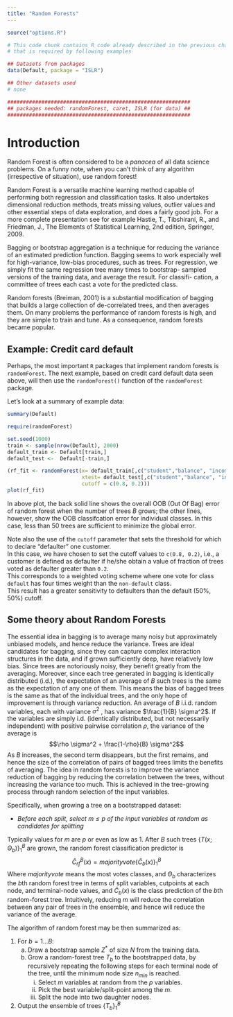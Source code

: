 ```yaml
---
title: "Random Forests"
---
```


```r
source("options.R")
```

```r
# This code chunk contains R code already described in the previous chapters
# that is required by following examples

## Datasets from packages 
data(Default, package = "ISLR")

## Other datasets used
# none

###########################################################
## packages needed: randomForest, caret, ISLR (for data) ##
###########################################################
```


# Introduction

Random Forest is often considered to be a _panacea_ of all data science problems.
On a funny note, when you can’t think of any algorithm (irrespective of situation),
use random forest!

Random Forest is a versatile machine learning method capable of performing both
regression and classification tasks. It also undertakes dimensional reduction methods,
treats missing values, outlier values and other essential steps of data exploration,
and does a fairly good job. For a
more complete presentation see for example Hastie, T., Tibshirani, R., and
Friedman, J., The Elements of Statistical Learning, 2nd edition, Springer,
2009.

Bagging or bootstrap aggregation is a technique for reducing
the variance of an estimated prediction function. Bagging seems to work
especially well for high-variance, low-bias procedures, such as trees. For
regression, we simply fit the same regression tree many times to bootstrap-
sampled versions of the training data, and average the result. For classifi-
cation, a committee of trees each cast a vote for the predicted class.

Random forests (Breiman, 2001) is a substantial modification of bagging
that builds a large collection of de-correlated trees, and then averages them.
On many problems the performance of random forests is high, and they are simple
to train and tune. As a consequence, random forests became popular.

## Example: Credit card default

Perhaps, the most important `R` packages that implement random forests is
`randomForest`.
The next example, based on credit card default data seen above, will then use
the `randomForest()` function of the `randomForest` package.


Let's look at a summary of example data:
```r
summary(Default)
```

```r
require(randomForest)
```

```r
set.seed(1000)
train <- sample(nrow(Default), 2000)
default_train <- Default[train,]
default_test <-  Default[-train,]

(rf_fit <- randomForest(x= default_train[,c("student","balance", "income")], y = default_train$default, 
                        xtest= default_test[,c("student","balance", "income")], ytest = default_test$default, 
                        cutoff = c(0.8, 0.2)))
plot(rf_fit)
```

<!--- https://stats.stackexchange.com/questions/51629/multiple-curves-when-plotting-a-random-forest --->
In above plot, the back solid line shows the overall OOB (Out Of Bag) error of random forest when the number of trees $B$ grows;
the other lines, however, show the OOB classifcation error for individual classes. In this case, less than 50 trees 
are sufficient to minimize the global error.

<!--- https://www.linkedin.com/pulse/decoding-probabilities-random-forest-sanchit-tiwari --->
Note also the use of the `cutoff` parameter that sets the threshold for which
to declare "defaulter" one customer.  
In this case, we have chosen to set the cutoff values to `c(0.8, 0.2)`, i.e.,
a customer is defined as defaulter if he/she obtain a value of fraction of
trees voted as defaulter greater than `0.2`.  
This corresponds to a weighted voting scheme where one vote for class `default` has 
four times weight than the `non-default` class.  
This result has a greater sensitivity to defaulters than the default (50%, 50%) cutoff.

## Some theory about Random Forests

The essential idea in bagging is to average many noisy but
approximately unbiased models, and hence reduce the variance. Trees are
ideal candidates for bagging, since they can capture complex interaction
structures in the data, and if grown sufficiently deep, have relatively low
bias. Since trees are notoriously noisy, they benefit greatly from the averaging.
Moreover, since each tree generated in bagging is identically distributed
(i.d.), the expectation of an average of $B$ such trees is the same as the 
expectation of any one of them. This means the bias of bagged trees is the
same as that of the individual trees, and the only hope of improvement is
through variance reduction. 
An average of $B$ i.i.d. random variables, each with variance $\sigma^2$ , has variance
$\frac{1}{B} \sigma^2$. If the variables are simply i.d. (identically distributed, but not
necessarily independent) with positive pairwise correlation $\rho$, the variance
of the average is
$$\rho \sigma^2 + \frac{1-\rho}{B} \sigma^2$$
As $B$ increases, the second term disappears, but the first remains, and
hence the size of the correlation of pairs of bagged trees limits the benefits
of averaging. The idea in random forests is to improve
the variance reduction of bagging by reducing the correlation between the
trees, without increasing the variance too much. This is achieved in the
tree-growing process through random selection of the input variables.

Specifically, when growing a tree on a bootstrapped dataset:

 * _Before each split, select $m \le p$ of the input variables at random as candidates for splitting_

Typically values for $m$ are $p$ or even as low as 1.
After $B$ such trees $\left\{T (x; \Theta_b )\right\}_1^B$
are grown, the random forest classification predictor is
$$\hat{C}_{rf}^B(x) = majority vote \left\{ \hat{C}_b(x)\right\}_1^B$$ 
Where $majority vote$ means the most votes classes, and $\Theta_b$ characterizes
the $b$th random forest tree in
terms of split variables, cutpoints at each node, and terminal-node values, and
$\hat{C}_b(x)$ is the class prediction of the $b$th random-forest tree.
Intuitively, reducing $m$ will reduce the correlation between any pair of trees
in the ensemble, and hence will reduce the variance of the average.  

The algorithm of random forest may be then summarized as:

1. For $b = 1 \dots B$:
    (a) Draw a bootstrap sample $Z^*$ of size $N$ from the training data.
    (b) Grow a random-forest tree $T_b$ to the bootstrapped data, by recursively repeating the following steps for each terminal node of the tree, until the minimum node size $n_{min}$ is reached.
        i. Select $m$ variables at random from the $p$ variables.
        ii. Pick the best variable/split-point among the $m$.
        iii. Split the node into two daughter nodes.
2. Output the ensemble of trees $\left\{T_b\right\}_1^B$

<!---
# Exerccises?
--->